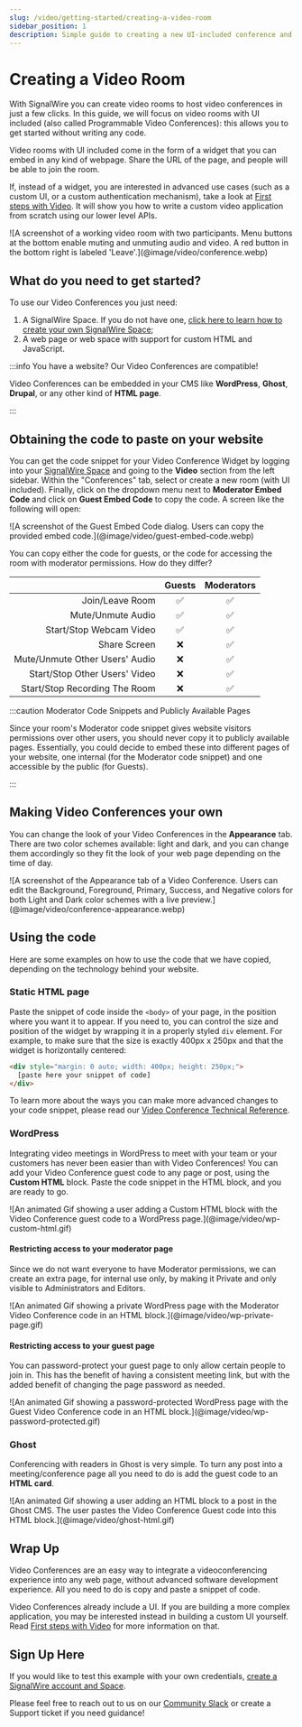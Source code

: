 ```yaml
---
slug: /video/getting-started/creating-a-video-room
sidebar_position: 1
description: Simple guide to creating a new UI-included conference and embedding it.
---
```


# Creating a Video Room

With SignalWire you can create video rooms to host video conferences in just a
few clicks. In this guide, we will focus on video rooms with UI included (also
called Programmable Video Conferences): this allows you to get started without
writing any code.

Video rooms with UI included come in the form of a widget that you can embed in
any kind of webpage. Share the URL of the page, and people will be able to join
the room.

If, instead of a widget, you are interested in advanced use cases (such as a
custom UI, or a custom authentication mechanism), take a look at [First steps with Video](../video-first-steps/index.mdx). It will show you how to write a custom
video application from scratch using our lower level APIs.


<Frame caption="You can embed the Video Conference widget in any kind of webpage just by pasting a code snippet.">
  ![A screenshot of a working video room with two participants. Menu buttons at the bottom enable muting and unmuting audio and video. A red button in the bottom right is labeled 'Leave'.](@image/video/conference.webp)
</Frame>

## What do you need to get started?

To use our Video Conferences you just need:

1. A SignalWire Space. If you do not have one, [click here to learn how to create your own SignalWire Space](/platform/dashboard/getting-started/signing-up-for-a-space);
2. A web page or web space with support for custom HTML and JavaScript.

:::info You have a website? Our Video Conferences are compatible!

Video Conferences can be embedded in your CMS like **WordPress**, **Ghost**, **Drupal**, or any other kind of **HTML page**.

:::

## Obtaining the code to paste on your website

You can get the code snippet for your Video Conference Widget by logging into
your [SignalWire Space](https://signalwire.com/signin) and going to the
**Video** section from the left sidebar. Within the "Conferences" tab, select or
create a new room (with UI included). Finally, click on the dropdown menu next to
**Moderator Embed Code** and click on **Guest Embed Code** to copy the code. A
screen like the following will open:

<Frame caption="Guest Embed Code Snippet">
  ![A screenshot of the Guest Embed Code dialog. Users can copy the provided embed code.](@image/video/guest-embed-code.webp)
</Frame>

You can copy either the code for guests, or the code for accessing the room with moderator permissions. How do they differ?

|                                | Guests | Moderators |
| -----------------------------: | :----: | :--------: |
|                Join/Leave Room |   ✅   |     ✅     |
|              Mute/Unmute Audio |   ✅   |     ✅     |
|        Start/Stop Webcam Video |   ✅   |     ✅     |
|                   Share Screen |   ❌   |     ✅     |
| Mute/Unmute Other Users' Audio |   ❌   |     ✅     |
|  Start/Stop Other Users' Video |   ❌   |     ✅     |
|  Start/Stop Recording The Room |   ❌   |     ✅     |

:::caution Moderator Code Snippets and Publicly Available Pages

Since your room's Moderator code snippet gives website visitors permissions over other users, you should never copy it to publicly available pages. Essentially, you could decide to embed these into different pages of your website, one internal (for the Moderator code snippet) and one accessible by the public (for Guests).

:::

## Making Video Conferences your own

You can change the look of your Video Conferences in the **Appearance** tab. There are two color schemes available: light and dark, and you can change them accordingly so they fit the look of your web page depending on the time of day.

<Frame caption="Video Conference Appearance Tab">
  ![A screenshot of the Appearance tab of a Video Conference. Users can edit the Background, Foreground, Primary, Success, and Negative colors for both Light and Dark color schemes with a live preview.](@image/video/conference-appearance.webp)
</Frame>

## Using the code

Here are some examples on how to use the code that we have copied, depending on the technology behind your website.

### Static HTML page

Paste the snippet of code inside the `<body>` of your page, in the position where you want it to appear. If you need to, you can control the size and position of the widget by wrapping it in a properly styled `div` element. For example, to make sure that the size is exactly 400px x 250px and that the widget is horizontally centered:

```html
<div style="margin: 0 auto; width: 400px; height: 250px;">
  [paste here your snippet of code]
</div>
```

To learn more about the ways you can make more advanced changes to your code snippet, please read our [Video Conference Technical Reference](/video/getting-started/video-conferences#technical-reference).

### WordPress

Integrating video meetings in WordPress to meet with your team or your customers has never been easier than with Video Conferences! You can add your Video Conference guest code to any page or post, using the **Custom HTML** block. Paste the code snippet in the HTML block, and you are ready to go.

<Frame caption="How to add a Custom HTML Block to a page or post.">
  ![An animated Gif showing a user adding a Custom HTML block with the Video Conference guest code to a WordPress page.](@image/video/wp-custom-html.gif)
</Frame>

#### Restricting access to your moderator page

Since we do not want everyone to have Moderator permissions, we can create an extra page, for internal use only, by making it Private and only visible to Administrators and Editors.

<Frame caption="How to make a page private.">
  ![An animated Gif showing a private WordPress page with the Moderator Video Conference code in an HTML block.](@image/video/wp-private-page.gif)
</Frame>

#### Restricting access to your guest page

You can password-protect your guest page to only allow certain people to join in. This has the benefit of having a consistent meeting link, but with the added benefit of changing the page password as needed.

<Frame caption="How to password-protect a page.">
  ![An animated Gif showing a password-protected WordPress page with the Guest Video Conference code in an HTML block.](@image/video/wp-password-protected.gif)
</Frame>

### Ghost

Conferencing with readers in Ghost is very simple. To turn any post into a meeting/conference page all you need to do is add the guest code to an **HTML card**.

<Frame caption="How to add the code snippet to a post using the HTML card.">
  ![An animated Gif showing a user adding an HTML block to a post in the Ghost CMS. The user pastes the Video Conference Guest code into this HTML block.](@image/video/ghost-html.gif)
</Frame>

## Wrap Up

Video Conferences are an easy way to integrate a videoconferencing experience into any web page, without advanced software development experience. All you need to do is copy and paste a snippet of code.

Video Conferences already include a UI. If you are building a more complex
application, you may be interested instead in building a custom UI yourself.
Read [First steps with Video](../video-first-steps/index.mdx) for more information on
that.

## Sign Up Here

If you would like to test this example with your own credentials, [create a SignalWire account and Space](https://signalwire.com/signups/new).

Please feel free to reach out to us on our [Community Slack](https://signalwire.community/) or create a Support ticket if you need guidance!
